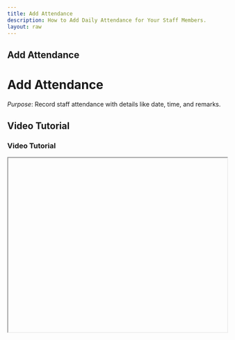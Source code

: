 ```yaml
---
title: Add Attendance
description: How to Add Daily Attendance for Your Staff Members.
layout: raw
---
```



<div className="mdx-content">

## Add Attendance

<h1 className="text-3xl font-bold text-gray-900 mb-4">Add Attendance</h1>  

*Purpose*: Record staff attendance with details like date, time, and remarks.

## Video Tutorial

<h3 className="text-xl font-medium text-gray-800 mb-2">Video Tutorial</h3>

<iframe
  width="100%"
  height="400"
  title="Add Attendance Tutorial"
  allowFullScreen
  className="rounded-lg"
/>

---

## Steps:

<h2 className="text-2xl font-semibold text-gray-800 mt-8 mb-4">Step-by-step Instructions</h2>

❶ **On the dashboard, navigate to the “Staff” section.**  
❷ **Click on the “Attendance” tab from the top navigation menu.**  
❸ **Click the “Add Attendance” button at the top-right corner.**  
❹ **A right-side panel will open where you must choose the Attendance Type: Present, Absent, or Half Day.**  
❺ **Select the Staff Name, then choose the Date for the attendance entry.**  
❻ **Enter Clock-in and Clock-out times, and optionally add Remarks.**  
❼ **Click “Add Attendance” to save the entry.**

---

**Tip for First-Time Users**:  
Helps in tracking punctuality, managing payroll, and monitoring shift hours accurately.

<div className="space-y-4 mt-6">

<div className="my-10 border-t border-gray-200" />

## More questions about this

<h3 className="text-xl font-semibold text-black mb-4 mt-10"> More questions about this?</h3>
</div>
<div className="space-y-4 mt-6">
  <details className="bg-white rounded-md p-4 border border-gray-300">
  <summary
    className="font-medium text-base text-gray-900"
    style={{
      backgroundColor: 'transparent',
      outline: 'none',
      cursor: 'pointer',
      userSelect: 'none',
      listStyle: 'none',
    }}
  >Can I edit attendance after submitting?</summary>
   <p className="mt-2 text-sm text-gray-700">
      Yes, go to the Attendance tab, find the entry, and use the edit option to make changes.
    </p>
  </details>

  <details className="bg-white rounded-md p-4 border border-gray-300">
  <summary
    className="font-medium text-base text-gray-900"
    style={{
      backgroundColor: 'transparent',
      outline: 'none',
      cursor: 'pointer',
      userSelect: 'none',
      listStyle: 'none',
    }}
  >Can I mark attendance for multiple staff members at once?</summary>
    <p className="mt-2 text-sm text-gray-700">
      Currently, attendance needs to be added one staff member at a time.
    </p>
  </details>
</div>
</div>

---

<div className="space-y-4 mt-6">

<div className="my-10 border-t border-gray-200" />

<div className="mdx-content mt-10">

Was this article helpful?

<div style={{ display: 'flex', gap: '1rem' }}>
  <button style={{ padding: '0.5rem', borderRadius: '9999px', backgroundColor: '#f0f0f0' }}>
    <FaThumbsUp/>
  </button>
  <button style={{ padding: '0.5rem', borderRadius: '9999px', backgroundColor: '#f0f0f0' }}>
    <FaThumbsDown/>
  </button>
</div>
</div>

---
</div>
